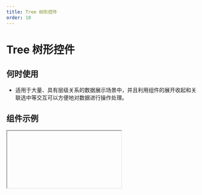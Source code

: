 ```yaml
---
title: Tree 树形控件
order: 10
---
```


# Tree 树形控件

## 何时使用

- 适用于大量、具有层级关系的数据展示场景中，并且利用组件的展开收起和关联选中等交互可以方便地对数据进行操作处理。

## 组件示例


<Iframe url="https://www.aliwork.com/developer/tree-v2?isRenderNav=false" />

## 组件属性


<AttrTable
  dataSource={[
    {
      code: "dataSource",
      type: "array",
      default: `~~~json
[
  {
    key: "0-0",
    label: "0-0",
    children: [
      {
        key: "0-0-0",
        label: "0-0-0",
        children: [
          {
            key: "0-0-0-0",
            label: "0-0-0-0",
            children: [
              {
                key: "0-0-0-0-0",
                label: "0-0-0-0-0",
              },
            ],
          },
          {
            key: "0-0-0-1",
            label: "0-0-0-1",
          },
        ],
      },
      {
        key: "0-0-1",
        label: "0-0-1",
        children: [
          {
            key: "0-0-1-0",
            label: "0-0-1-0",
          },
          {
            key: "0-0-1-1",
            label: "0-0-1-1",
          },
        ],
      },
    ],
  },
]
    `,
      desc:"数据" ,
    },
    {
      code: "processDataSource",
      type: "(data: object) => void",
      default: "-",
      desc: "数据预处理"，

    },
    {
      code: "showLine",
      type: "boolean",
      default: "false",
      desc: "显示线",
    },
    {
      code: "multiple",
      type: "boolean",
      default: false
      desc: "多选",
    },
    {
      code: "editable",
      type: "boolean",
      default: "false",
      desc: "支持编辑",
    },
    {
      code: "draggable",
      type: "boolean",
      default: "false",
      desc: "支持拖拽",
    },
    {
      code: "defaultExpandAll",
      type: "boolean",
      default: "false",
      desc: "默认展开所有节点",
    },
    {
      code: "defaultExpandedKeys",
      type: "array",
      default: "["0-0-0"]",
      desc: "默认展开的节点",
    },
    {
      code: "selectable",
      type: "boolean",
      default: "true",
      desc: "支持选中",
    },
    {
      code: "checkedKeys",
      type: "array",
      default: "["0-0-0"]",
      desc: "默认选中节点",
    },
    {
      code: "checkable",
      type: "boolean",
      default: "false",
      desc: "复选框",
    },
    {
      code: "checkedKeys",
      type: "array",
      default: "["0-0-0"]",
      desc: "默认勾选节点",
    },
    {
      code: "checkStrictly",
      type: "boolean",
      default: false
      desc: "复选框完全受控",
    },
    {
      code: "checkStrictly",
      type: `'all' | 'parent' | 'child' `,
      default:` 'parent `,
      desc: "定义选中时回填的方式",
    },
    {
      code: "isLoadData",
      type: "boolean",
      default: "false",
      desc: "是否开启异步加载",
    },
    {
      code: "loadData",
      type: "(data: object) => void",
      default: "-",
      desc: "异步加载时触发的事件",
    },
    {
      code: "isLabelBlock",
      type: "boolean",
      default: "false",
      desc: "节点是否占满剩余空间",
    },
    {
      code: "isNodeBlock",
      type: "boolean",
      default: "false",
      desc: "节点是否占满一行",
    },
    {
      code: "onSelect",
      type: "(selectedKeys: array, extra: object) => void",
      default: "-",
      desc: "选中或取消选中节点时触发的事件",
    },
    {
      code: "onCheck",
      type: "(checkedKeys: srray, extra: object) => void",
      default: "-",
      desc: "勾选或取消勾选复选框时触发的事件",
    },
    {
      code: "onExpand",
      type: "(expandedKeys: array, extra: object) => void",
      default: "-",
      desc: "展开收起节点时触发的事件",
    },
    {
      code: "onEditFinish",
      type: "(key: string, label: string, node: object) => void",
      default: "-",
      desc: "编辑节点内容完成时触发的事件",
    },
    {
      code: "onDragStart",
      type: "(info: object) => void",
      default: "-",
      desc: "开始拖拽节点时触发的事件",
    },
    {
      code: "onDragEnter",
      type: "(info: object) => void",
      default: "-",
      desc: "拖拽节点进入目标时触发的事件",
    },
    {
      code: "onDragOver",
      type: "(info: object) => void",
      default: "-",
      desc: "拖拽节点在目标节点上移动时触发的事件",
    },
    {
      code: "onDragLeave",
      type: "(info: object) => void",
      default: "-",
      desc: 拖拽节点离开目标节点时触发的事件
    },
    {
      code: "onDragEnd",
      type: "(info: object) => void",
      default: "-",
      desc: "拖拽结束时触发的事件",
    },
    {
      code: "onDrop",
      type: "(info: object) => void",
      default: "-",
      desc: "	拖拽节点放入目标节点内或前后触发的事件",
    },
    {
      code: "canDrop",
      type: "(info: object) => boolean",
      default: "-",
      desc: "节点是否可被作为目标节点时触发的事件",
    },
  ]}
/>
